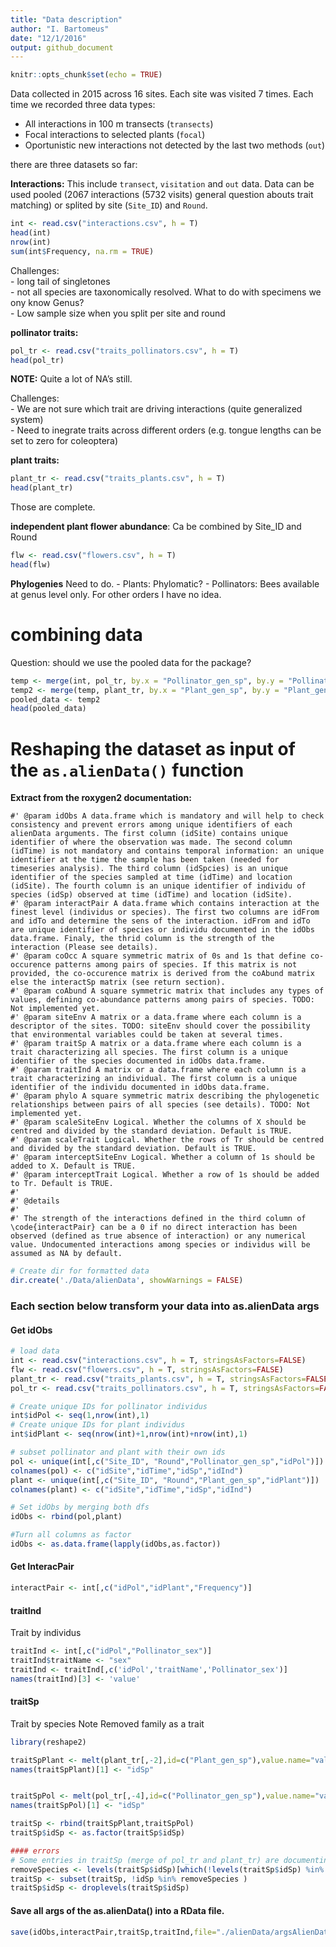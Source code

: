 ```yaml
---
title: "Data description"
author: "I. Bartomeus"
date: "12/1/2016"
output: github_document
---
```


```r
knitr::opts_chunk$set(echo = TRUE)
```

Data collected in 2015 across 16 sites. Each site was visited 7 times. Each time we recorded three data types:

- All interactions in 100 m transects (`transects`)
- Focal interactions to selected plants (`focal`)
- Oportunistic new interactions not detected by the last two methods (`out`)

there are three datasets so far:

__Interactions:__ This include `transect`, `visitation` and `out` data. Data can be used pooled (2067 interactions (5732 visits) general question abouts trait matching) or splited by site (`Site_ID`) and `Round`.

```r
int <- read.csv("interactions.csv", h = T)
head(int)
nrow(int)
sum(int$Frequency, na.rm = TRUE)
```
Challenges:  
- long tail of singletones  
- not all species are taxonomically resolved. What to do with specimens we ony know Genus?  
- Low sample size when you split per site and round  


__pollinator traits:__
```r
pol_tr <- read.csv("traits_pollinators.csv", h = T)
head(pol_tr)
```
__NOTE:__ Quite a lot of NA's still.

Challenges:  
- We are not sure which trait are driving interactions (quite generalized system)  
- Need to inegrate traits across different orders (e.g. tongue lengths can be set to zero for coleoptera)

__plant traits:__
```r
plant_tr <- read.csv("traits_plants.csv", h = T)
head(plant_tr)
```
Those are complete.

__independent plant flower abundance__: Ca be combined by Site_ID and Round
```r
flw <- read.csv("flowers.csv", h = T)
head(flw)
```

__Phylogenies__ Need to do.
- Plants: Phylomatic?
- Pollinators: Bees available at genus level only. For other orders I have no idea.

# combining data

Question: should we use the pooled data for the package?
```r
temp <- merge(int, pol_tr, by.x = "Pollinator_gen_sp", by.y = "Pollinator_gen_sp", all.x = TRUE)
temp2 <- merge(temp, plant_tr, by.x = "Plant_gen_sp", by.y = "Plant_gen_sp", all.x = TRUE)
pooled_data <- temp2
head(pooled_data)
```

# Reshaping the dataset as input of the `as.alienData()` function

**Extract from the roxygen2 documentation:**

```
#' @param idObs A data.frame which is mandatory and will help to check consistency and prevent errors among unique identifiers of each alienData arguments. The first column (idSite) contains unique identifier of where the observation was made. The second column (idTime) is not mandatory and contains temporal information: an unique identifier at the time the sample has been taken (needed for timeseries analysis). The third column (idSpcies) is an unique identifier of the species sampled at time (idTime) and location (idSite). The fourth column is an unique identifier of individu of species (idSp) observed at time (idTime) and location (idSite).
#' @param interactPair A data.frame which contains interaction at the finest level (individus or species). The first two columns are idFrom and idTo and determine the sens of the interaction. idFrom and idTo are unique identifier of species or individu documented in the idObs data.frame. Finaly, the thrid column is the strength of the interaction (Please see details).
#' @param coOcc A square symmetric matrix of 0s and 1s that define co-occurence patterns among pairs of species. If this matrix is not provided, the co-occurence matrix is derived from the coAbund matrix else the interactSp matrix (see return section).
#' @param coAbund A square symmetric matrix that includes any types of values, defining co-abundance patterns among pairs of species. TODO: Not implemented yet.
#' @param siteEnv A matrix or a data.frame where each column is a descriptor of the sites. TODO: siteEnv should cover the possibility that environmental variables could be taken at several times.
#' @param traitSp A matrix or a data.frame where each column is a trait characterizing all species. The first column is a unique identifier of the species documented in idObs data.frame.
#' @param traitInd A matrix or a data.frame where each column is a trait characterizing an individual. The first column is a unique identifier of the individu documented in idObs data.frame.
#' @param phylo A square symmetric matrix describing the phylogenetic relationships between pairs of all species (see details). TODO: Not implemented yet.
#' @param scaleSiteEnv Logical. Whether the columns of X should be centred and divided by the standard deviation. Default is TRUE.
#' @param scaleTrait Logical. Whether the rows of Tr should be centred and divided by the standard deviation. Default is TRUE.
#' @param interceptSiteEnv Logical. Whether a column of 1s should be added to X. Default is TRUE.
#' @param interceptTrait Logical. Whether a row of 1s should be added to Tr. Default is TRUE.
#'
#' @details
#'
#' The strength of the interactions defined in the third column of \code{interactPair} can be a 0 if no direct interaction has been observed (defined as true absence of interaction) or any numerical value. Undocumented interactions among species or individus will be assumed as NA by default.
```

```r
# Create dir for formatted data
dir.create('./Data/alienData', showWarnings = FALSE)
```

### Each section below transform your data into as.alienData args

#### Get idObs

```r
# load data
int <- read.csv("interactions.csv", h = T, stringsAsFactors=FALSE)
flw <- read.csv("flowers.csv", h = T, stringsAsFactors=FALSE)
plant_tr <- read.csv("traits_plants.csv", h = T, stringsAsFactors=FALSE)
pol_tr <- read.csv("traits_pollinators.csv", h = T, stringsAsFactors=FALSE)

# Create unique IDs for pollinator individus
int$idPol <- seq(1,nrow(int),1)
# Create unique IDs for plant individus
int$idPlant <- seq(nrow(int)+1,nrow(int)+nrow(int),1)

# subset pollinator and plant with their own ids
pol <- unique(int[,c("Site_ID", "Round","Pollinator_gen_sp","idPol")])
colnames(pol) <- c("idSite","idTime","idSp","idInd")
plant <- unique(int[,c("Site_ID", "Round","Plant_gen_sp","idPlant")])
colnames(plant) <- c("idSite","idTime","idSp","idInd")

# Set idObs by merging both dfs
idObs <- rbind(pol,plant)

#Turn all columns as factor
idObs <- as.data.frame(lapply(idObs,as.factor))
```

#### Get InteracPair

```r
interactPair <- int[,c("idPol","idPlant","Frequency")]
```

#### traitInd

Trait by individus

```r
traitInd <- int[,c("idPol","Pollinator_sex")]
traitInd$traitName <- "sex"
traitInd <- traitInd[,c('idPol','traitName','Pollinator_sex')]
names(traitInd)[3] <- 'value'
```

#### traitSp

Trait by species
Note Removed family as a trait

```r
library(reshape2)

traitSpPlant <- melt(plant_tr[,-2],id=c("Plant_gen_sp"),value.name="value",variable.name="traitName")
names(traitSpPlant)[1] <- "idSp"


traitSpPol <- melt(pol_tr[,-4],id=c("Pollinator_gen_sp"),value.name="value",variable.name="traitName")
names(traitSpPol)[1] <- "idSp"

traitSp <- rbind(traitSpPlant,traitSpPol)
traitSp$idSp <- as.factor(traitSp$idSp)

#### errors
# Some entries in traitSp (merge of pol_tr and plant_tr) are documenting species which are not present in `ìnt`, the interaction pairwise data.frame.
removeSpecies <- levels(traitSp$idSp)[which(!levels(traitSp$idSp) %in% levels(idObs$idSp))]
traitSp <- subset(traitSp, !idSp %in% removeSpecies )
traitSp$idSp <- droplevels(traitSp$idSp)
```

#### Save all args of the as.alienData() into a RData file.

```r
save(idObs,interactPair,traitSp,traitInd,file="./alienData/argsAlienData.RData")
```
